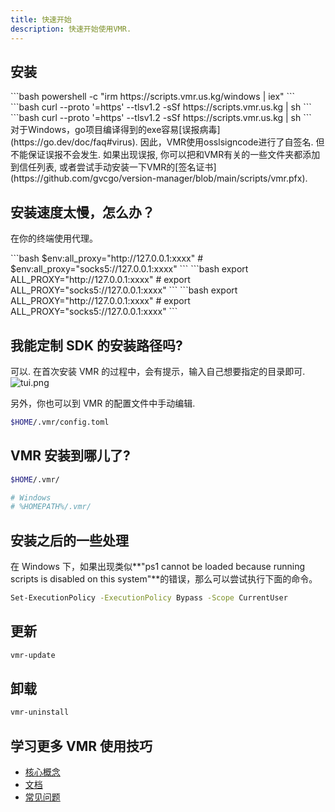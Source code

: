 ```yaml
---
title: 快速开始
description: 快速开始使用VMR.
---
```



## 安装

<Tabs>
  <TabItem label="Windows" icon="seti:windows">
    ```bash powershell -c "irm https://scripts.vmr.us.kg/windows | iex" ```
  </TabItem>
  <TabItem label="MacOS" icon="apple">
    ```bash curl --proto '=https' --tlsv1.2 -sSf https://scripts.vmr.us.kg | sh
    ```
  </TabItem>
  <TabItem label="Linux" icon="linux">
    ```bash curl --proto '=https' --tlsv1.2 -sSf https://scripts.vmr.us.kg | sh
    ```
  </TabItem>
</Tabs>

<Aside type="caution" title="Note">
  对于Windows，go项目编译得到的exe容易[误报病毒](https://go.dev/doc/faq#virus).
  因此，VMR使用osslsigncode进行了自签名. 但不能保证误报不会发生. 如果出现误报,
  你可以把和VMR有关的一些文件夹都添加到信任列表,
  或者尝试手动安装一下VMR的[签名证书](https://github.com/gvcgo/version-manager/blob/main/scripts/vmr.pfx).
</Aside>

## 安装速度太慢，怎么办？

在你的终端使用代理。

<Tabs>
  <TabItem label="Windows" icon="seti:windows">
    ```bash $env:all_proxy="http://127.0.0.1:xxxx" #
    $env:all_proxy="socks5://127.0.0.1:xxxx" ```
  </TabItem>
  <TabItem label="MacOS" icon="apple">
    ```bash export ALL_PROXY="http://127.0.0.1:xxxx" # export
    ALL_PROXY="socks5://127.0.0.1:xxxx" ```
  </TabItem>
  <TabItem label="Linux" icon="linux">
    ```bash export ALL_PROXY="http://127.0.0.1:xxxx" # export
    ALL_PROXY="socks5://127.0.0.1:xxxx" ```
  </TabItem>
</Tabs>

## 我能定制 SDK 的安装路径吗?

可以. 在首次安装 VMR 的过程中，会有提示，输入自己想要指定的目录即可.
![tui.png](../../../../assets/vmr_install_dir.png)

另外，你也可以到 VMR 的配置文件中手动编辑.

```bash
$HOME/.vmr/config.toml
```

## VMR 安装到哪儿了?

```bash
$HOME/.vmr/

# Windows
# %HOMEPATH%/.vmr/
```

## 安装之后的一些处理

在 Windows 下，如果出现类似**"ps1 cannot be loaded because running scripts is disabled on this system"**的错误，那么可以尝试执行下面的命令。

```bash
Set-ExecutionPolicy -ExecutionPolicy Bypass -Scope CurrentUser
```

## 更新

```bash
vmr-update
```

## 卸载

```bash
vmr-uninstall
```

## 学习更多 VMR 使用技巧

- [核心概念](/zh-cn/starts/concepts/)
- [文档](/zh-cn/guides/tutorial/)
- [常见问题](/zh-cn/guides/faq/)
